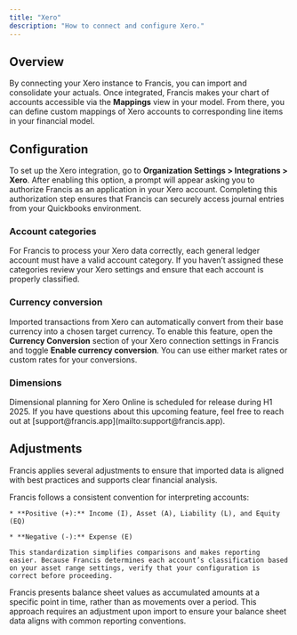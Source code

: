 ```yaml
---
title: "Xero"
description: "How to connect and configure Xero."
---
```


## Overview

By connecting your Xero instance to Francis, you can import and consolidate your actuals. Once integrated, Francis makes your chart of accounts accessible via the **Mappings** view in your model. From there, you can define custom mappings of Xero accounts to corresponding line items in your financial model.

## Configuration

To set up the Xero integration, go to **Organization Settings > Integrations > Xero**. After enabling this option, a prompt will appear asking you to authorize Francis as an application in your Xero account. Completing this authorization step ensures that Francis can securely access journal entries from your Quickbooks environment.

### Account categories

For Francis to process your Xero data correctly, each general ledger account must have a valid account category. If you haven’t assigned these categories review your Xero settings and ensure that each account is properly classified.

### Currency conversion

Imported transactions from Xero can automatically convert from their base currency into a chosen target currency. To enable this feature, open the **Currency Conversion** section of your Xero connection settings in Francis and toggle **Enable currency conversion**. You can use either market rates or custom rates for your conversions.

### Dimensions

<Info>
  Dimensional planning for Xero Online is scheduled for release during H1 2025. If you have questions about this upcoming feature, feel free to reach out at [support@francis.app](mailto:support@francis.app).
</Info>

## Adjustments

Francis applies several adjustments to ensure that imported data is aligned with best practices and supports clear financial analysis.

<Tabs>
  <Tab title="Number convention">
    Francis follows a consistent convention for interpreting accounts:

    * **Positive (+):** Income (I), Asset (A), Liability (L), and Equity (EQ)

    * **Negative (-):** Expense (E)

    This standardization simplifies comparisons and makes reporting easier. Because Francis determines each account’s classification based on your asset range settings, verify that your configuration is correct before proceeding.
  </Tab>

  <Tab title="Balance sheet">
    Francis presents balance sheet values as accumulated amounts at a specific point in time, rather than as movements over a period. This approach requires an adjustment upon import to ensure your balance sheet data aligns with common reporting conventions.
  </Tab>
</Tabs>